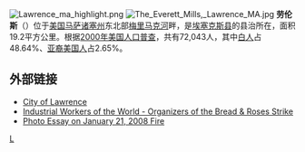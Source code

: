 {{NoteTA
|G1 = USState
|G2 = Unit
}}
{{Otheruses|勞倫斯|subject=美國麻薩諸塞州的一個城市|other=同名的城市}}
[[File:Lawrence_ma_highlight.png|right]]
[[File:The_Everett_Mills,_Lawrence_MA.jpg|thumb]]
'''劳伦斯'''（{{lang-en|Lawrence}}）位于[[美国|美国]][[马萨诸塞州|马萨诸塞州]]东北部[[梅里马克河|梅里马克河]]畔，是[[埃塞克斯县_(马萨诸塞州)|埃塞克斯县]]的县治所在，面积19.2平方公里。根据[[2000年美国人口普查|2000年美国人口普查]]，共有72,043人，其中[[白人|白人]]占48.64%、[[亚裔美国人|亚裔美国人]]占2.65%。

==外部链接==
*[https://web.archive.org/web/20140209220052/http://www.ci.lawrence.ma.us/ City of Lawrence]
*[http://www.iww.org Industrial Workers of the World - Organizers of the Bread & Roses Strike]{{Wayback|url=http://www.iww.org/ |date=20080907193456 }}
*[http://www.surprenantphoto.com/lawrencefire1.html Photo Essay on January 21, 2008 Fire]{{dead link|date=2017年11月 |bot=InternetArchiveBot |fix-attempted=yes }}

{{Massachusetts-stub}}
{{Massachusetts}}
[[Category:马萨诸塞州城市|L]]